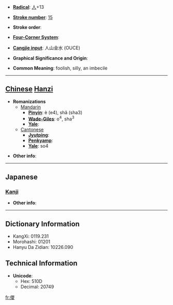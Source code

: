 * '''[[Wiktionary:Chinese radical index| Radical]]''': [[Wiktionary:Chinese radical index 人|人]]+13

* '''[[Wiktionary:Chinese total strokes index|Stroke number]]''': [[Wiktionary:Chinese total strokes index 15|15]]

* '''Stroke order''': 

* '''[[Wiktionary:Chinese four corner index|Four-Corner System]]''': 

* '''[[Wiktionary:Chinese Cangjie index|Cangjie input]]''': 人山金水 (OUCE)

* '''Graphical Significance and Origin''': 

* '''Common Meaning''': foolish, silly, an imbecile

----

== [[Chinese]] [[Hanzi]] ==

* '''Romanizations'''
** [[Mandarin]]
*** '''[[Pinyin]]''': è (e4), shǎ (sha3)
*** '''[[Wade-Giles]]''': o<sup>4</sup>, sha<sup>3</sup>
*** '''[[Yale]]''': 
**[[Cantonese]]
***'''[[Jyutping]]''':
***'''[[Penkyamp]]''': 
***'''[[Yale]]''': so4

* '''Other info''': 

----

==Japanese==
===[[Kanji]]===
{{kanji|on readings=[[さ]] (sa)
|kun readings=
}}

* '''Other info''':  

----

== Dictionary Information ==

* KangXi: 0119.231
* Morohashi: 01201
* Hanyu Da Zidian: 10226.090

== Technical Information ==

* '''Unicode''':
** Hex: 510D
** Decimal: 20749

[[fr:儍]]
